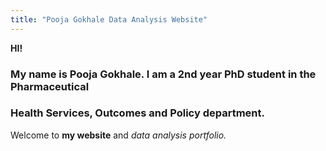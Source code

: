 ```yaml
---
title: "Pooja Gokhale Data Analysis Website"
---
```


**HI!**

### My name is Pooja Gokhale. I am a 2nd year PhD student in the Pharmaceutical

### Health Services, Outcomes and Policy department.

Welcome to **my website** and *data analysis portfolio.*

